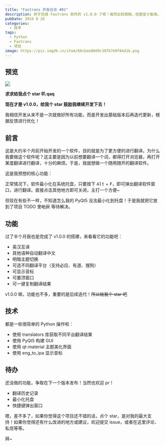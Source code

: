 ```yaml
---
title: "Fastrans 开发日志 #01"
description: 终于完成 Fastrans 软件的 v1.0.0 了呢！虽然比较简陋，但是至少能用。
pubDate: 2024 8 26
categories:
  - 技术
tags:
  - Python
  - Fastrans
  - 项目
image: https://pic.imgdb.cn/item/66cbee80d9c307b7e9f84d1b.png
---
```




## 预览

![](https://pic.imgdb.cn/item/66cbee80d9c307b7e9f84d1b.png)

<LinkCard 
  title="Github 链接"
  desc="https://github.com/YaoqxCN/Fastrans"
  url="https://github.com/YaoqxCN/Fastrans"
/>

**求求给我点个 star 叭 qaq**

**现在才是 v1.0.0，给我个 star 鼓励我继续开发下去！**

我相信开发从来不是一次就做好所有功能，而是开发出基础版本后再迭代更新，根据反馈进行优化！

## 前言

这是大约半个月前开始开发的一个软件，目的就是为了更方便的进行翻译。为什么我要做这个软件呢？这主要是因为以前想要翻译一个词，都得打开浏览器，再打开某度翻译进行翻译，十分的麻烦。于是，我就想做一个随用随开的翻译软件。

这是我预想的核心功能：

正常情况下，软件最小化在系统托盘，只要按下 <Kbd>Alt</Kbd> + <Kbd>F</Kbd>，即可弹出翻译软件窗口，进行翻译。直接点击其他地方即可关闭，主打一个方便~

但现在有些不一样，不知道怎么我的 PyQt5 没法最小化到托盘！于是我就把它放到了项目 TODO 里~~吃灰~~ 等待解决。

## 功能

过了半个月我也是完成了 v1.0.0 的搭建，来看看它的功能吧：

- 英汉互译
- 其他语种自动翻译中文
- 明暗主题切换
- 可选不同翻译平台（支持必应、有道、搜狗）
- 可显示音标 
- 可置顶窗口
- 可一键复制翻译结果

v1.0.0 嘛，功能也不多，重要的是后续迭代！~~所以给我个 star 吧~~

## 技术

都是一些很简单的 Python 操作啦：

- 使用 translators 库获取不同平台翻译结果
- 使用 PyQt5 构建 GUI
- 使用 qt-material 主题美化界面
- 使用 eng_to_ipa 显示音标

## 待办

还没做的功能，争取在下一个版本发布！当然也欢迎 pr！

- 翻译历史记录
- 最小化托盘
- 快捷键弹出窗口

嗯，差不多了，如果你觉得这个项目还不错的话，点个 star，是对我的最大支持！如果你觉得还有什么改进的地方或建议，欢迎提交 issue，或者在这里评论、私信等等。

拜~